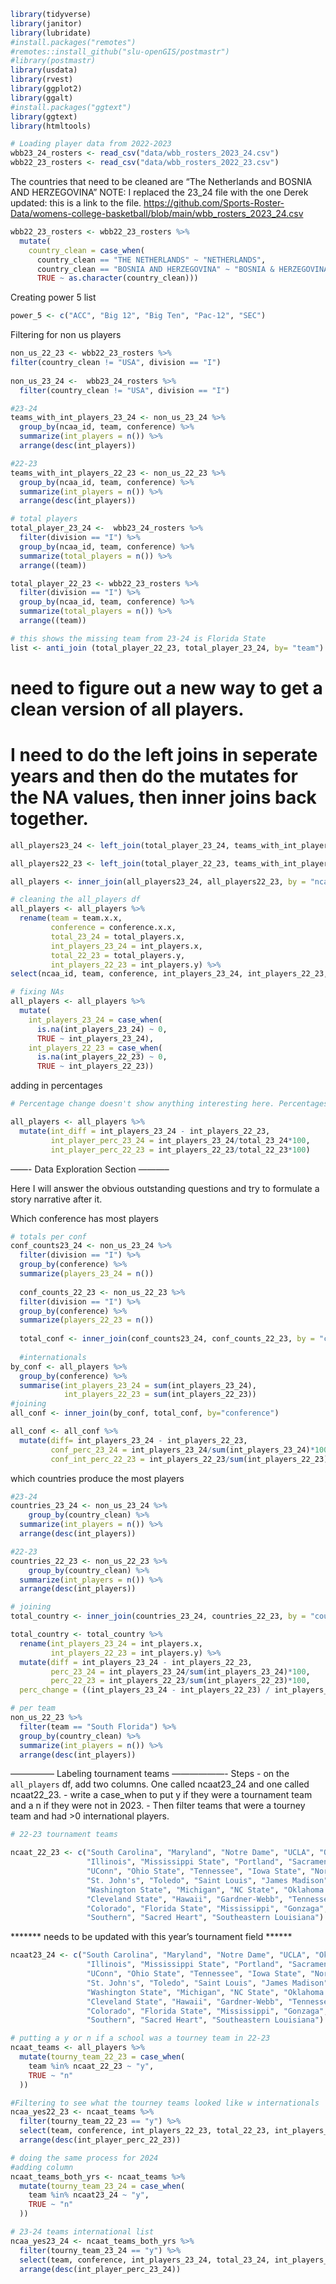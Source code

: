 ```r
library(tidyverse)
library(janitor)
library(lubridate)
#install.packages("remotes")
#remotes::install_github("slu-openGIS/postmastr")
#library(postmastr)
library(usdata)
library(rvest)
library(ggplot2)
library(ggalt)
#install.packages("ggtext")
library(ggtext)
library(htmltools)
```

```r
# Loading player data from 2022-2023
wbb23_24_rosters <- read_csv("data/wbb_rosters_2023_24.csv")
wbb22_23_rosters <- read_csv("data/wbb_rosters_2022_23.csv")
```

The countries that need to be cleaned are "The Netherlands and BOSNIA AND HERZEGOVINA" NOTE: I replaced the 23_24 file with the one Derek updated: this is a link to the file. <https://github.com/Sports-Roster-Data/womens-college-basketball/blob/main/wbb_rosters_2023_24.csv>

```r
wbb22_23_rosters <- wbb22_23_rosters %>% 
  mutate(
    country_clean = case_when(
      country_clean == "THE NETHERLANDS" ~ "NETHERLANDS",
      country_clean == "BOSNIA AND HERZEGOVINA" ~ "BOSNIA & HERZEGOVINA",
      TRUE ~ as.character(country_clean)))
```

Creating power 5 list

```r
power_5 <- c("ACC", "Big 12", "Big Ten", "Pac-12", "SEC")
```

Filtering for non us players

```r
non_us_22_23 <- wbb22_23_rosters %>%
filter(country_clean != "USA", division == "I")
  
non_us_23_24 <-  wbb23_24_rosters %>% 
  filter(country_clean != "USA", division == "I")

```


```r
#23-24
teams_with_int_players_23_24 <- non_us_23_24 %>% 
  group_by(ncaa_id, team, conference) %>% 
  summarize(int_players = n()) %>% 
  arrange(desc(int_players))

#22-23
teams_with_int_players_22_23 <- non_us_22_23 %>% 
  group_by(ncaa_id, team, conference) %>% 
  summarize(int_players = n()) %>% 
  arrange(desc(int_players))

# total players
total_player_23_24 <-  wbb23_24_rosters %>% 
  filter(division == "I") %>% 
  group_by(ncaa_id, team, conference) %>% 
  summarize(total_players = n()) %>% 
  arrange((team))

total_player_22_23 <- wbb22_23_rosters %>% 
  filter(division == "I") %>% 
  group_by(ncaa_id, team, conference) %>% 
  summarize(total_players = n()) %>% 
  arrange((team))

# this shows the missing team from 23-24 is Florida State
list <- anti_join (total_player_22_23, total_player_23_24, by= "team")
```

# need to figure out a new way to get a clean version of all players.

# I need to do the left joins in seperate years and then do the mutates for the NA values, then inner joins back together.

```r
 
all_players23_24 <- left_join(total_player_23_24, teams_with_int_players_23_24, by = "ncaa_id")

all_players22_23 <- left_join(total_player_22_23, teams_with_int_players_22_23, by = "ncaa_id")

all_players <- inner_join(all_players23_24, all_players22_23, by = "ncaa_id")

```

```r
# cleaning the all_players df
all_players <- all_players %>% 
  rename(team = team.x.x,
         conference = conference.x.x,
         total_23_24 = total_players.x,
         int_players_23_24 = int_players.x,
         total_22_23 = total_players.y,
         int_players_22_23 = int_players.y) %>% 
select(ncaa_id, team, conference, int_players_23_24, int_players_22_23, total_23_24, total_22_23, -team.y.x, -team.y.y, -team.y.y)

# fixing NAs
all_players <- all_players %>%
  mutate(
    int_players_23_24 = case_when(
      is.na(int_players_23_24) ~ 0,
      TRUE ~ int_players_23_24),
    int_players_22_23 = case_when(
      is.na(int_players_22_23) ~ 0,
      TRUE ~ int_players_22_23))
```

adding in percentages

```r
# Percentage change doesn't show anything interesting here. Percentages does.

all_players <- all_players %>% 
  mutate(int_diff = int_players_23_24 - int_players_22_23,
         int_player_perc_23_24 = int_players_23_24/total_23_24*100,
         int_player_perc_22_23 = int_players_22_23/total_22_23*100)
```


------- Data Exploration Section -----------

Here I will answer the obvious outstanding questions and try to formulate a story narrative after it.

Which conference has most players

```r
# totals per conf
conf_counts23_24 <- non_us_23_24 %>% 
  filter(division == "I") %>% 
  group_by(conference) %>% 
  summarize(players_23_24 = n())
  
  conf_counts_22_23 <- non_us_22_23 %>% 
  filter(division == "I") %>% 
  group_by(conference) %>% 
  summarize(players_22_23 = n())
  
  total_conf <- inner_join(conf_counts23_24, conf_counts_22_23, by = "conference")
  
  #internationals
by_conf <- all_players %>% 
  group_by(conference) %>% 
  summarise(int_players_23_24 = sum(int_players_23_24),
            int_players_22_23 = sum(int_players_22_23))
#joining
all_conf <- inner_join(by_conf, total_conf, by="conference")

all_conf <- all_conf %>%  
  mutate(diff= int_players_23_24 - int_players_22_23,
         conf_perc_23_24 = int_players_23_24/sum(int_players_23_24)*100,
         conf_int_perc_22_23 = int_players_22_23/sum(int_players_22_23)*100)
```

which countries produce the most players

```r
#23-24
countries_23_24 <- non_us_23_24 %>% 
    group_by(country_clean) %>% 
  summarize(int_players = n()) %>% 
  arrange(desc(int_players))

#22-23
countries_22_23 <- non_us_22_23 %>% 
    group_by(country_clean) %>% 
  summarize(int_players = n()) %>% 
  arrange(desc(int_players))

# joining
total_country <- inner_join(countries_23_24, countries_22_23, by = "country_clean")

total_country <- total_country %>% 
  rename(int_players_23_24 = int_players.x,
         int_players_22_23 = int_players.y) %>% 
  mutate(diff = int_players_23_24 - int_players_22_23,
         perc_23_24 = int_players_23_24/sum(int_players_23_24)*100,
         perc_22_23 = int_players_22_23/sum(int_players_22_23)*100,
  perc_change = ((int_players_23_24 - int_players_22_23) / int_players_22_23) * 100)

# per team
non_us_22_23 %>% 
  filter(team == "South Florida") %>% 
  group_by(country_clean) %>% 
  summarize(int_players = n()) %>% 
  arrange(desc(int_players))


```


--------------- Labeling tournament teams -------------------
Steps
- on the `all_players` df, add two columns. One called ncaat23_24 and one called ncaat22_23.
- write a case_when to put y if they were a tournament team and a n if they were not in 2023.
- Then filter teams that were a tourney team and had >0 international players.

```r
# 22-23 tournament teams

ncaat_22_23 <- c("South Carolina", "Maryland", "Notre Dame", "UCLA", "Oklahoma", "Creighton", "Arizona", "South Florida", "Marquette", "West Virginia",
                 "Illinois", "Mississippi State", "Portland", "Sacramento State", "Southern Utah", "Holy Cross", "Norfolk State", "Virginia Tech",
                 "UConn", "Ohio State", "Tennessee", "Iowa State", "North Carolina", "Baylor", "Southern Cal", "South Dakota State", "Alabama", "Purdue",
                 "St. John's", "Toledo", "Saint Louis", "James Madison", "Vermont", "Chattanooga", "Indiana", "Utah", "LSU", "Villanova",
                 "Washington State", "Michigan", "NC State", "Oklahoma State", "Miami", "Princeton", "UNLV", "Florida Gulf Coast",
                 "Cleveland State", "Hawaii", "Gardner-Webb", "Tennessee Tech", "Monmouth", "Stanford", "Iowa", "Duke", "Texas", "Louisville",
                 "Colorado", "Florida State", "Mississippi", "Gonzaga", "Georgia", "Middle Tennessee", "Drake", "East Carolina", "Iona", "Southern Louisiana",
                 "Southern", "Sacred Heart", "Southeastern Louisiana")
```


******* needs to be updated with this year's tournament field ******
```r
ncaat23_24 <- c("South Carolina", "Maryland", "Notre Dame", "UCLA", "Oklahoma", "Creighton", "Arizona", "South Florida", "Marquette", "West Virginia",
                 "Illinois", "Mississippi State", "Portland", "Sacramento State", "Southern Utah", "Holy Cross", "Norfolk State", "Virginia Tech",
                 "UConn", "Ohio State", "Tennessee", "Iowa State", "North Carolina", "Baylor", "Southern Cal", "South Dakota State", "Alabama", "Purdue",
                 "St. John's", "Toledo", "Saint Louis", "James Madison", "Vermont", "Chattanooga", "Indiana", "Utah", "LSU", "Villanova",
                 "Washington State", "Michigan", "NC State", "Oklahoma State", "Miami", "Princeton", "UNLV", "Florida Gulf Coast",
                 "Cleveland State", "Hawaii", "Gardner-Webb", "Tennessee Tech", "Monmouth", "Stanford", "Iowa", "Duke", "Texas", "Louisville",
                 "Colorado", "Florida State", "Mississippi", "Gonzaga", "Georgia", "Middle Tennessee", "Drake", "East Carolina", "Iona", "Southern Louisiana",
                 "Southern", "Sacred Heart", "Southeastern Louisiana")
```


```r
# putting a y or n if a school was a tourney team in 22-23
ncaat_teams <- all_players %>%
  mutate(tourny_team_22_23 = case_when(
    team %in% ncaat_22_23 ~ "y",
    TRUE ~ "n"
  ))

#Filtering to see what the tourney teams looked like w internationals
ncaa_yes22_23 <- ncaat_teams %>% 
  filter(tourny_team_22_23 == "y") %>% 
  select(team, conference, int_players_22_23, total_22_23, int_players_22_23, int_player_perc_22_23) %>% 
  arrange(desc(int_player_perc_22_23))
```


```r
# doing the same process for 2024
#adding column 
ncaat_teams_both_yrs <- ncaat_teams %>%
  mutate(tourny_team_23_24 = case_when(
    team %in% ncaat23_24 ~ "y",
    TRUE ~ "n"
  ))

# 23-24 teams international list
ncaa_yes23_24 <- ncaat_teams_both_yrs %>% 
  filter(tourny_team_23_24 == "y") %>% 
  select(team, conference, int_players_23_24, total_23_24, int_players_23_24, int_player_perc_23_24) %>% 
  arrange(desc(int_player_perc_23_24))


```






